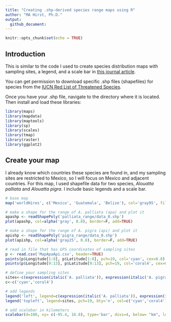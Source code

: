 ```yaml
---
title: "Creating .shp-derived species range maps using R"
author: "MA Hirst, Ph.D."
output:
  github_document:
---
```


```r
knitr::opts_chunk$set(echo = TRUE)
```

## Introduction

This is similar to the code I used to create species distribution maps with sampling sites, a legend, and a scale bar in [this journal article](https://onlinelibrary.wiley.com/doi/full/10.1002/ajp.23538).

You can get permission to download specific .shp files (shapefiles) for species from the [IUCN Red List of Threatened Species](https://www.iucnredlist.org).

Once you have your .shp file, navigate to the directory where it is located. Then install and load these libraries:

```r
library(maps)
library(mapdata)
library(maptools)
library(sp)
library(scales)
library(tmap)
library(raster)
library(ggplot2) 
```

## Create your map

I already know which countries these species are found in, and my sampling sites are restricted to Mexico, so I will focus on Mexico and adjacent countries. For this map, I used shapefile data for two species, *Alouatta palliata* and *Alouatta pigra*. I include basic legends and a scale bar.


```r

# base map
map('worldHires', c('Mexico', 'Guatemala', 'Belize'), col='gray95', fill=T, xlim=c(-95.5,-84.5), ylim=c(16.5,21.5))

# make a shape for the range of A. palliata (apa) and plot it
apashp <- readShapePoly('palliata_range/data_0.shp')
plot(apashp, col=alpha('gray', 0.8), border=F, add=TRUE)

# make a shape for the range of A. pigra (api) and plot it
apishp <- readShapePoly('pigra_range/data_0.shp')
plot(apishp, col=alpha('gray25', 0.8), border=F, add=TRUE)

# read in file that has GPS coordinates of sampling sites
p <- read.csv('MapApaApi.csv', header=TRUE) 
points(p$Longitude[1:8], p$Latitude[1:8], pch=19, col='cyan', cex=0.8)
points(p$Longitude[9:13], p$Latitude[9:13], pch=19, col='coral4', cex=0.8)

# define your sampling sites
sites<-c(expression(italic('A. palliata')), expression(italic('A. pigra')))
c<-c('cyan','coral4')

# add legends
legend('left', legend=c(expression(italic('A. palliata')), expression(italic('A. pigra'))), pch=15, bty='n', col=c('gray','gray25'), cex=1.0)
legend('topleft', legend=sites, pch=19, bty='n', col=c('cyan','coral4'), cex=1.0)

# add scalebar in kilometers
scalebar(d=100, xy= c(-95.4, 16.8), type='bar', divs=4, below= "km", lonlat=T, lwd=0.8, cex=0.7)
```
